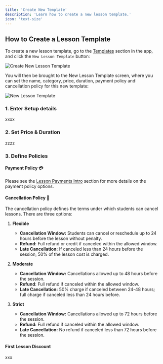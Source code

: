 ```yaml
---
title: 'Create New Template'
description: 'Learn how to create a new lesson template.'
icon: 'text-size'
---
```


## How to Create a Lesson Template

To create a new lesson template, go to the [Templates](https://platform.tutoros.app/lesson-templates) section in the app, and click the `New Lesson Template` button:

![Create New Lesson Template](/images/create-new-template.png)

You will then be brought to the New Lesson Template screen, where you can set the name, category, price, duration, payment policy and cancellation policy for this new template:

![New Lesson Template](/images/new-template.png)

### 1. Enter Setup details

xxxx

### 2. Set Price & Duration

zzzz

### 3. Define Policies


#### Payment Policy 💳

Please see the [Lesson Payments Intro](/payments/payments-intro) section for more details on the payment policy options.

#### Cancellation Policy 🔁

The cancellation policy defines the terms under which students can cancel lessons. There are three options:

1. **Flexible**
   - **Cancellation Window:** Students can cancel or reschedule up to 24 hours before the lesson without penalty.
   - **Refund:** Full refund or credit if canceled within the allowed window.
   - **Late Cancellation:** If canceled less than 24 hours before the session, 50% of the lesson cost is charged.

2. **Moderate**
   - **Cancellation Window:** Cancellations allowed up to 48 hours before the session.
   - **Refund:** Full refund if canceled within the allowed window.
   - **Late Cancellation:** 50% charge if canceled between 24-48 hours; full charge if canceled less than 24 hours before.

3. **Strict**
   - **Cancellation Window:** Cancellations allowed up to 72 hours before the session.
   - **Refund:** Full refund if canceled within the allowed window.
   - **Late Cancellation:** No refund if canceled less than 72 hours before the session.

#### First Lesson Discount

xxx